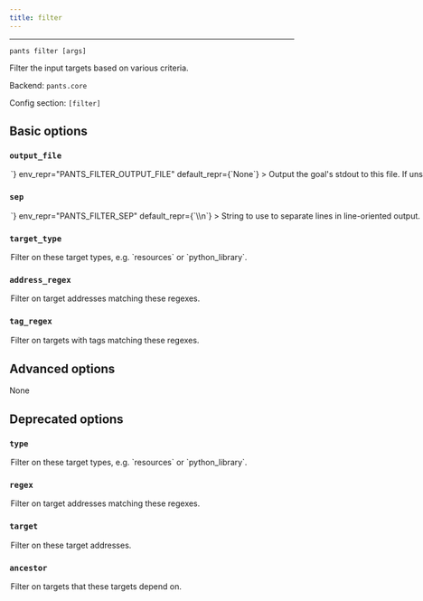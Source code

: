 ```yaml
---
title: filter
---
```



---

```
pants filter [args]
```

Filter the input targets based on various criteria.

Backend: <span className="color--primary">`pants.core`</span>

Config section: <span className="color--primary">`[filter]`</span>

<span className={styles.options}>

## Basic options

### `output_file`

<Option
  cli_repr={`--filter-output-file=<path>`}
  env_repr="PANTS_FILTER_OUTPUT_FILE"
  default_repr={`None`}
>
  Output the goal&#x27;s stdout to this file. If unspecified, outputs to stdout.
</Option>

### `sep`

<Option
  cli_repr={`--filter-sep=<separator>`}
  env_repr="PANTS_FILTER_SEP"
  default_repr={`\\n`}
>
  String to use to separate lines in line-oriented output.
</Option>

### `target_type`

<Option
  cli_repr={`--filter-target-type="[[+-]type1,type2,..., [+-]type1,type2,..., ...]"`}
  env_repr="PANTS_FILTER_TARGET_TYPE"
  default_repr={`[]`}
>
  Filter on these target types, e.g. `resources` or `python_library`.
</Option>

### `address_regex`

<Option
  cli_repr={`--filter-address-regex="[[+-]regex1,regex2,..., [+-]regex1,regex2,..., ...]"`}
  env_repr="PANTS_FILTER_ADDRESS_REGEX"
  default_repr={`[]`}
>
  Filter on target addresses matching these regexes.
</Option>

### `tag_regex`

<Option
  cli_repr={`--filter-tag-regex="[[+-]regex1,regex2,..., [+-]regex1,regex2,..., ...]"`}
  env_repr="PANTS_FILTER_TAG_REGEX"
  default_repr={`[]`}
>
  Filter on targets with tags matching these regexes.
</Option>

## Advanced options

None

## Deprecated options

### `type`

<Option
  cli_repr={`--filter-type="[[+-]type1,type2,..., [+-]type1,type2,..., ...]"`}
  env_repr="PANTS_FILTER_TYPE"
  default_repr={`[]`}
  removal_version="2.1.0.dev0"
  removal_hint={"Use `--target-type` instead of `--type`."}
>
  Filter on these target types, e.g. `resources` or `python_library`.
</Option>

### `regex`

<Option
  cli_repr={`--filter-regex="[[+-]regex1,regex2,..., [+-]regex1,regex2,..., ...]"`}
  env_repr="PANTS_FILTER_REGEX"
  default_repr={`[]`}
  removal_version="2.1.0.dev0"
  removal_hint={"Use `--address-regex` instead of `--regex`."}
>
  Filter on target addresses matching these regexes.
</Option>

### `target`

<Option
  cli_repr={`--filter-target="[[+-]spec1,spec2,..., [+-]spec1,spec2,..., ...]"`}
  env_repr="PANTS_FILTER_TARGET"
  default_repr={`[]`}
  removal_version="2.1.0.dev0"
  removal_hint={
    "`--filter-target` was removed because it is similar to `--filter-address-regex`. If you still need this feature, please message us on Slack (https://www.pantsbuild.org/docs/community)."
  }
>
  Filter on these target addresses.
</Option>

### `ancestor`

<Option
  cli_repr={`--filter-ancestor="[[+-]spec1,spec2,..., [+-]spec1,spec2,..., ...]"`}
  env_repr="PANTS_FILTER_ANCESTOR"
  default_repr={`[]`}
  removal_version="2.1.0.dev0"
  removal_hint={
    "`--filter-ancestor` was removed because it is not trivial to implement. If you still need this feature, please message us on Slack (https://www.pantsbuild.org/docs/community)."
  }
>
  Filter on targets that these targets depend on.
</Option>

</span>

